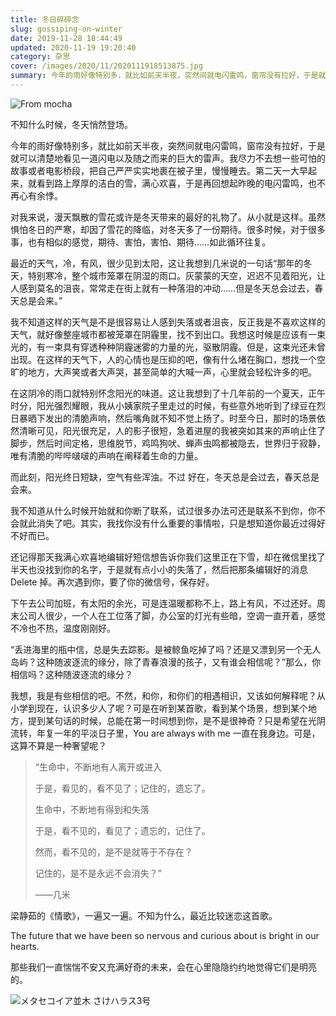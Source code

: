 ```yaml
---
title: 冬日碎碎念
slug: gossiping-on-winter
date: 2019-11-28 18:44:49
updated: 2020-11-19 19:20:40
category: 杂思
cover: /images/2020/11/2020111918513875.jpg
summary: 今年的雨好像特别多，就比如前天半夜，突然间就电闪雷鸣，窗帘没有拉好，于是就可以清楚地看见一道闪电以及随之而来的巨大的雷声
---
```


![From mocha](/images/2020/11/2020111918513562.jpg)

不知什么时候，冬天悄然登场。

今年的雨好像特别多，就比如前天半夜，突然间就电闪雷鸣，窗帘没有拉好，于是就可以清楚地看见一道闪电以及随之而来的巨大的雷声。我尽力不去想一些可怕的故事或者电影桥段，把自己严严实实地裹在被子里，慢慢睡去。第二天一大早起来，就看到路上厚厚的洁白的雪，满心欢喜，于是再回想起昨晚的电闪雷鸣，也不再心有余悸。

对我来说，漫天飘散的雪花或许是冬天带来的最好的礼物了。从小就是这样。虽然惧怕冬日的严寒，却因了雪花的降临，对冬天多了一份期待。很多时候，对于很多事，也有相似的感觉，期待、害怕，害怕、期待……如此循环往复。

最近的天气，冷，有风，很少见到太阳，这让我想到几米说的一句话“那年的冬天，特别寒冷，整个城市笼罩在阴湿的雨口。灰蒙蒙的天空，迟迟不见着阳光，让人感到莫名的沮丧，常常走在街上就有一种落泪的冲动……但是冬天总会过去，春天总是会来。”

我不知道这样的天气是不是很容易让人感到失落或者沮丧，反正我是不喜欢这样的天气，就好像整座城市都被笼罩在阴霾里，找不到出口。我想这时候是应该有一束光的，有一束具有穿透种种阴霾迷雾的力量的光，驱散阴霾。但是，这束光还未曾出现。在这样的天气下，人的心情也是压抑的吧，像有什么堵在胸口，想找一个空旷的地方，大声笑或者大声哭，甚至简单的大喊一声，心里就会轻松许多的吧。

在这阴冷的雨口就特别怀念阳光的味道。这让我想到了十几年前的一个夏天，正午时分，阳光强烈耀眼，我从小姨家院子里走过的时候，有些意外地听到了绿豆在烈日暴晒下发出的清脆声响，然后嘴角就不知不觉上扬了。时至今日，那时的场景依然清晰可见，阳光很充足，人的影子很短，急着进屋的我被突如其来的声响止住了脚步，然后时间定格，思维脱节，鸡鸣狗吠、蝉声虫鸣都被隐去，世界归于寂静，唯有清脆的哔哔啵啵的声响在阐释着生命的力量。

而此刻，阳光终日短缺，空气有些浑浊。不过 好在，冬天总是会过去，春天总是会来。

我不知道从什么时候开始就和你断了联系，试过很多办法可还是联系不到你，你不会就此消失了吧。其实，我找你没有什么重要的事情啦，只是想知道你最近过得好不好而已。

还记得那天我满心欢喜地编辑好短信想告诉你我们这里正在下雪，却在微信里找了半天也没找到你的名字，于是就有点小小的失落了，然后把那条编辑好的消息 Delete 掉。再次遇到你，要了你的微信号，保存好。

下午去公司加班，有太阳的余光，可是连温暖都称不上，路上有风，不过还好。周末公司人很少，一个人在工位落了脚，办公室的灯光有些暗，空调一直开着，感觉不冷也不热，温度刚刚好。

“丢进海里的瓶中信，总是失去踪影。是被鲸鱼吃掉了吗？还是又漂到另一个无人岛屿？这种随波逐流的缘分，除了青春浪漫的孩子，又有谁会相信呢？”那么，你相信吗？这种随波逐流的缘分？

我想，我是有些相信的吧。不然，和你，和你们的相遇相识，又该如何解释呢？从小学到现在，认识多少人了呢？可是在听到某首歌，看到某个场景，想到某个地方，提到某句话的时候，总能在第一时间想到你，是不是很神奇？只是希望在光阴流转，年复一年的平淡日子里，You are always with me 一直在我身边。可是，这算不算是一种奢望呢？

>“生命中，不断地有人离开或进入
>
>于是，看见的，看不见了；记住的，遗忘了。
>
>生命中，不断地有得到和失落
>
>于是，看不见的，看见了；遗忘的，记住了。
>
>然而，看不见的，是不是就等于不存在？
>
>记住的，是不是永远不会消失？”
>
>——几米

梁静茹的《情歌》，一遍又一遍。不知为什么，最近比较迷恋这首歌。

The future that we have been so nervous and curious about is bright in our hearts.

那些我们一直惴惴不安又充满好奇的未来，会在心里隐隐约约地觉得它们是明亮的。

![メタセコイア並木 さけハラス3号](/images/2020/11/2020111918513387.jpg)
